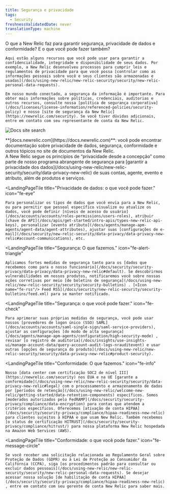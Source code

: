 ```yaml
---
title: Segurança e privacidade
tags:
  - Security
freshnessValidatedDate: never
translationType: machine
---
```



<LandingPageHero>
  <HeroContent>
    O que a New Relic faz para garantir segurança, privacidade de dados e conformidade? E o que você pode fazer também?

    Aqui estão alguns recursos que você pode usar para garantir a confidencialidade, integridade e disponibilidade de seus dados. Por exemplo, a New Relic desenvolveu processos para cumprir leis e regulamentos de privacidade para que você possa [controlar como as informações pessoais sobre você e seus clientes são armazenadas e usadas](/docs/using-new-relic/new-relic-security/security/new-relic-personal-data-requests).

    Em nosso mundo conectado, a segurança da informação é importante. Para obter mais informações sobre políticas, credenciais, auditorias e outros recursos, consulte nossa [política de segurança corporativa](/docs/licenses/license-information/referenced-policies/security-policy) e nosso [site de segurança da New Relic](https://newrelic.com/security). Se você tiver dúvidas adicionais, entre em contato com seu representante de conta da New Relic.
  </HeroContent>

  <img
    title="Docs site search"
    alt="Docs site search"
    src={securityDocsDataPrivacySearch}
  />

  <figcaption>
    <DoNotTranslate>**[docs.newrelic.com](https://docs.newrelic.com)**</DoNotTranslate>: você pode encontrar documentação sobre privacidade de dados, segurança, conformidade e outros tópicos no site de documentos da New Relic.
  </figcaption>
</LandingPageHero>

<LandingPageTileGrid>
  <LandingPageTile
    title="Privacidade de dados: o que fazemos."
    icon="fe-lock"
  >
    A New Relic segue os princípios de “privacidade desde a concepção” como parte de nosso programa abrangente de segurança para [garantir a privacidade dos dados](/docs/using-new-relic/new-relic-security/security/data-privacy-new-relic) de suas contas, agente, evento e atributo, além de produtos e serviços.
  </LandingPageTile>

  <LandingPageTile
    title="Privacidade de dados: o que você pode fazer."
    icon="fe-eye"
  >
    Para personalizar os tipos de dados que você envia para a New Relic, ou para permitir que pessoal específico visualize ou atualize os dados, você pode definir [níveis de acesso do usuário](/docs/accounts/accounts/roles-permissions/users-roles), atribuir [chave de API](/docs/apis/get-started/intro-apis/types-new-relic-api-keys), personalizar [evento atributo](/docs/agents/manage-apm-agents/agent-data/agent-attributes), ajustar suas [configurações de e-mail](/docs/security/new-relic-security/data-privacy/data-privacy-new-relic#account-communications), etc.
  </LandingPageTile>

  <LandingPageTile
    title="Segurança: O que fazemos."
    icon="fe-alert-triangle"
  >
    Aplicamos fortes medidas de segurança tanto para os [dados que recebemos como para o nosso funcionário](/docs/security/security-privacy/data-privacy/data-privacy-new-relic#default). Se descobrirmos vulnerabilidades em nossos produtos, notificaremos você sobre nossas ações corretivas por meio [de boletins de segurança](/docs/using-new-relic/new-relic-security/security/security-bulletins) . [<Icon name="fe-rss"/> Feed RSS](/docs/security/new-relic-security/security-bulletins/feed.xml) para se manter notificado.
  </LandingPageTile>

  <LandingPageTile
    title="Segurança: o que você pode fazer."
    icon="fe-check"
  >
    Para aprimorar suas próprias medidas de segurança, você pode usar nossos [provedores de logon único (SSO) SAML](/docs/accounts/accounts/saml-single-sign/saml-service-providers), ajustar as configurações [do modo de alta segurança](/docs/agents/manage-apm-agents/configuration/high-security-mode) , revisar [o registro de auditoria](/docs/insights/use-insights-ui/manage-account-data/query-account-audit-logs-nrauditevent) e usar outras [opções de segurança do produto](/docs/using-new-relic/new-relic-security/security/data-privacy-new-relic#product-security).
  </LandingPageTile>

  <LandingPageTile
    title="Conformidade: O que fazemos."
    icon="fe-info"
  >
    Nosso [data center com certificação SOC2 de nível III](https://newrelic.com/security) nos EUA e na UE [garante a conformidade](/docs/using-new-relic/new-relic-security/security/data-privacy-new-relic#legal) com o processamento e armazenamento de dados por [períodos de retenção](/docs/using-new-relic/welcome-new-relic/getting-started/data-retention-components) específicos. Somos [moderados autorizados pelo FedRAMP](/docs/security/security-privacy/compliance/data-encryption) para contas que atendem a critérios específicos. Oferecemos [ativação de conta HIPAA](/docs/security/security-privacy/compliance/hipaa-readiness-new-relic) para clientes sujeitos à HIPAA e que usam New Relic. Também recebemos [o status de certificação HITRUST](/docs/security/security-privacy/compliance/hitrust/) para nossa plataforma New Relic hospedada na Amazon Web Services (AWS).
  </LandingPageTile>

  <LandingPageTile
    title="Conformidade: o que você pode fazer."
    icon="fe-message-circle"
  >
    Se você receber uma solicitação relacionada ao Regulamento Geral sobre Proteção de Dados (GDPR) ou à Lei de Proteção ao Consumidor da Califórnia (CCPA), siga [os procedimentos padrão para consultar ou excluir dados pessoais](/docs/using-new-relic/new-relic-security/security/new-relic-personal-data-requests). Se desejar acessar nossa solução [de habilitação de conta HIPAA](/docs/security/security-privacy/compliance/hipaa-readiness-new-relic) , entre em contato com seu gerente de conta New Relic para saber mais.
  </LandingPageTile>
</LandingPageTileGrid>